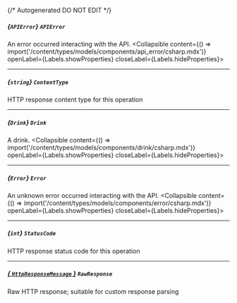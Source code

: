 {/* Autogenerated DO NOT EDIT  */}

##### *{`APIError`}* `APIError`
An error occurred interacting with the API.
<Collapsible content={() => import('/content/types/models/components/api_error/csharp.mdx')} openLabel={Labels.showProperties} closeLabel={Labels.hideProperties}>
</Collapsible>

---
##### *{`string`}* `ContentType`
HTTP response content type for this operation

---
##### *{`Drink`}* `Drink`
A drink.
<Collapsible content={() => import('/content/types/models/components/drink/csharp.mdx')} openLabel={Labels.showProperties} closeLabel={Labels.hideProperties}>
</Collapsible>

---
##### *{`Error`}* `Error`
An unknown error occurred interacting with the API.
<Collapsible content={() => import('/content/types/models/components/error/csharp.mdx')} openLabel={Labels.showProperties} closeLabel={Labels.hideProperties}>
</Collapsible>

---
##### *{`int`}* `StatusCode`
HTTP response status code for this operation

---
##### [*{ `HttpResponseMessage` }*](https://learn.microsoft.com/en-us/dotnet/api/system.net.http.httpresponsemessage?view=net-5.0) `RawResponse`
Raw HTTP response; suitable for custom response parsing


